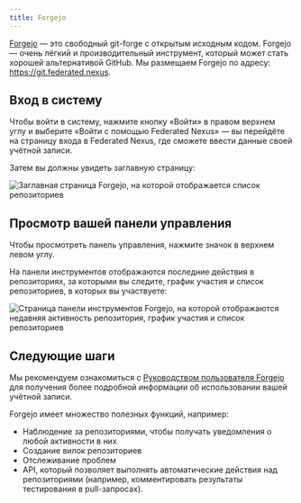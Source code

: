 ```yaml
---
title: Forgejo
---
```


[Forgejo](https://forgejo.org) — это свободный git-forge с открытым исходным кодом. Forgejo — очень лёгкий и производительный инструмент, который может стать хорошей альтернативой GitHub. Мы размещаем Forgejo по адресу: https://git.federated.nexus.

## Вход в систему

Чтобы войти в систему, нажмите кнопку «Войти» в правом верхнем углу и выберите «Войти с помощью Federated Nexus» — вы перейдёте на страницу входа в Federated Nexus, где сможете ввести данные своей учётной записи.

Затем вы должны увидеть заглавную страницу:

![Заглавная страница Forgejo, на которой отображается список репозиториев](../../../../images/forgejo/explore.png)

## Просмотр вашей панели управления

Чтобы просмотреть панель управления, нажмите значок в верхнем левом углу.

На панели инструментов отображаются последние действия в репозиториях, за которыми вы следите, график участия и список репозиториев, в которых вы участвуете:

![Страница панели инструментов Forgejo, на которой отображаются недавняя активность репозитория, график участия и список репозиториев](../../../../images/forgejo/dashboard.png)

## Следующие шаги

Мы рекомендуем ознакомиться с [Руководством пользователя Forgejo](https://forgejo.org/docs/v12.0/user/) для получения более подробной информации об использовании вашей учётной записи.

Forgejo имеет множество полезных функций, например:

- Наблюдение за репозиториями, чтобы получать уведомления о любой активности в них
- Создание вилок репозиториев
- Отслеживание проблем
- API, который позволяет выполнять автоматические действия над репозиториями (например, комментировать результаты тестирования в pull-запросах).
